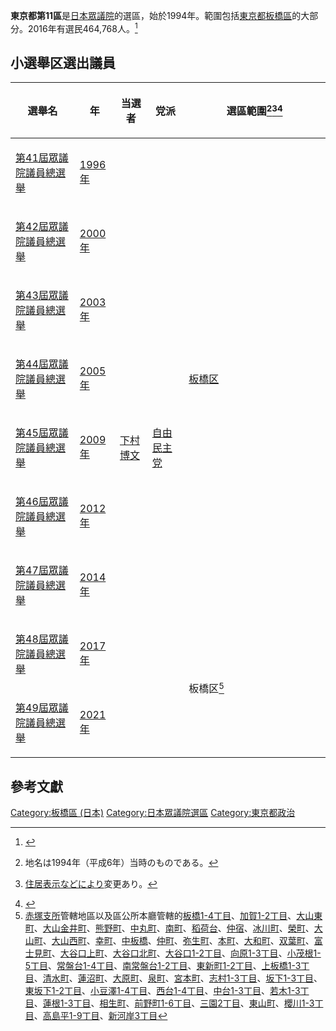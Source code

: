{{日本眾議院選舉區
|東京都第11區
|image=File:衆議院小選挙区 東京都23区.svg}}
'''東京都第11區'''是[[日本|日本]][[日本眾議院|眾議院]]的選區，始於1994年。範圍包括[[東京都|東京都]][[板橋區_(日本)|板橋區]]的大部分。2016年有選民464,768人。<ref>{{Cite web |url=http://www.soumu.go.jp/senkyo/senkyo_s/data/index.html |title=日本總務省 |access-date=2010-05-06 |archive-date=2018-10-05 |archive-url=https://web.archive.org/web/20181005012504/http://www.soumu.go.jp/senkyo/senkyo_s/data/index.html |dead-url=no }}</ref>

== 小選舉区選出議員 ==
{| class="wikitable"
!選舉名
!年
!当選者
!党派
! style="width:45%" |選區範圍<ref>{{Cite web|title=衆議院トップページ  >立法情報  >制定法律情報  >第131回国会　制定法律の一覧  >法律第百四号（平六・一一・二五）|url=https://www.shugiin.go.jp/internet/itdb_housei.nsf/html/houritsu/13119941125104.htm|accessdate=2021年10月1日|date=平成6年11月25日|publisher=[[衆議院|衆議院]]|archive-date=2021年12月30日|archive-url=https://web.archive.org/web/20211230142539/https://www.shugiin.go.jp/internet/itdb_housei.nsf/html/houritsu/13119941125104.htm|dead-url=no}}地名は1994年（平成6年）当時のものである。</ref><ref>{{Cite web|title=衆議院トップページ  >立法情報  >制定法律情報  >第193回国会　制定法律の一覧  >衆議院議員選挙区画定審議会設置法及び公職選挙法の一部を改正する法律の一部を改正する法律 法律第五十八号（平二九・六・一六）|url=https://www.shugiin.go.jp/internet/itdb_housei.nsf/html/housei/19320170616058.htm|accessdate=2021年10月1日|date=平成29年6月16日|publisher=[[衆議院|衆議院]]|archive-date=2021年9月30日|archive-url=https://web.archive.org/web/20210930074237/https://www.shugiin.go.jp/internet/itdb_housei.nsf/html/housei/19320170616058.htm|dead-url=no}}[[住居表示|住居表示]]などにより変更あり。</ref><ref>{{Cite web|title=東京都|url=https://www.soumu.go.jp/main_content/000240052.pdf|accessdate=2021-10-01|publisher=[[総務省|総務省]]|archive-date=2021-10-29|archive-url=https://web.archive.org/web/20211029054751/https://www.soumu.go.jp/main_content/000240052.pdf|dead-url=no}}</ref>
|-
|[[第41屆日本眾議院議員總選舉|第41屆眾議院議員總選舉]]
|[[1996年|1996年]]
| rowspan="9" |[[下村博文|下村博文]]
| rowspan="9" |[[自由民主党_(日本)|自由民主党]]
| rowspan="7" |[[板橋區_(日本)|板橋区]]
|-
|[[第42屆日本眾議院議員總選舉|第42屆眾議院議員總選舉]]
|[[2000年|2000年]]
|-
|[[第43屆日本眾議院議員總選舉|第43屆眾議院議員總選舉]]
|[[2003年|2003年]]
|-
|[[第44屆日本眾議院議員總選舉|第44屆眾議院議員總選舉]]
|[[2005年|2005年]]
|-
|[[第45屆日本眾議院議員總選舉|第45屆眾議院議員總選舉]]
|[[2009年|2009年]]
|-
|[[第46屆日本眾議院議員總選舉|第46屆眾議院議員總選舉]]
|[[2012年|2012年]]
|-
|[[第47屆日本眾議院議員總選舉|第47屆眾議院議員總選舉]]
|[[2014年|2014年]]
|-
|[[第48屆日本眾議院議員總選舉|第48屆眾議院議員總選舉]]
|[[2017年|2017年]]
| rowspan="2" |板橋区<ref group="注">[[赤塚_(板橋區)|赤塚支所]]管轄地區以及區公所本廳管轄的[[板橋_(東京都)|板橋1-4丁目]]、[[加賀_(板橋區)|加賀1-2丁目]]、[[大山東町|大山東町]]、[[大山金井町|大山金井町]]、[[熊野町_(板橋區)|熊野町]]、[[中丸町|中丸町]]、[[南町_(板橋區)|南町]]、[[稻荷台|稻荷台]]、[[仲宿|仲宿]]、[[冰川町_(板橋區)|冰川町]]、[[榮町_(板橋區)|榮町]]、[[大山町_(板橋區)|大山町]]、[[大山西町|大山西町]]、[[幸町_(板橋區)|幸町]]、[[中板橋|中板橋]]、[[仲町_(板橋區)|仲町]]、[[彌生町_(板橋區)|弥生町]]、[[本町_(板橋區)|本町]]、[[大和町_(板橋區)|大和町]]、[[雙葉町_(板橋區)|双葉町]]、[[富士見町_(板橋區)|富士見町]]、[[大谷口上町|大谷口上町]]、[[大谷口北町|大谷口北町]]、[[大谷口_(板橋區)|大谷口1-2丁目]]、[[向原_(板橋區)|向原1-3丁目]]、[[小茂根|小茂根1-5丁目]]、[[常盤台_(板橋區)|常盤台1-4丁目]]、[[南常盤台|南常盤台1-2丁目]]、[[東新町_(板橋區)|東新町1-2丁目]]、[[上板橋|上板橋1-3丁目]]、[[清水町_(板橋区)|清水町]]、[[蓮沼町|蓮沼町]]、[[大原町_(板橋區)|大原町]]、[[泉町_(板橋區)|泉町]]、[[宮本町_(板橋區)|宮本町]]、[[志村_(板橋區)|志村1-3丁目]]、[[坂下_(板橋區)|坂下1-3丁目]]、[[東坂下|東坂下1-2丁目]]、[[小豆澤|小豆澤1-4丁目]]、[[西台_(板橋區)|西台1-4丁目]]、[[中台_(板橋區)|中台1-3丁目]]、[[若木_(板橋區)|若木1-3丁目]]、[[蓮根_(板橋區)|蓮根1-3丁目]]、[[相生町_(板橋區)|相生町]]、[[前野町|前野町1-6丁目]]、[[三園_(板橋區)|三園2丁目]]、[[東山町_(板橋區)|東山町]]、[[櫻川_(板橋區)|櫻川1-3丁目]]、[[高島平|高島平1-9丁目]]、[[新河岸_(板橋區)|新河岸3丁目]]</ref>
|-
|[[第49屆日本眾議院議員總選舉|第49屆眾議院議員總選舉]]
|[[2021年|2021年]]
|}

==參考文獻==
<div class="references-small">
<references />
</div>
<references group="注"/>
{{日本眾議院小選舉區一覽}}

[[Category:板橋區_(日本)|Category:板橋區 (日本)]]
[[Category:日本眾議院選區|Category:日本眾議院選區]]
[[Category:東京都政治|Category:東京都政治]]